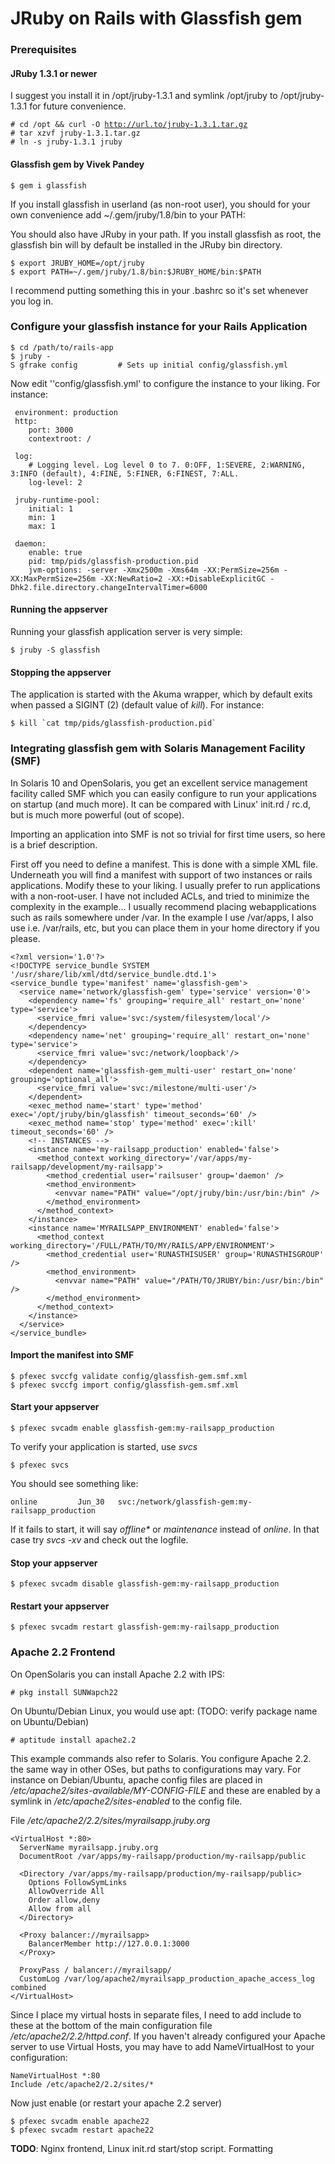 = JRuby on Rails with Glassfish gem =

=== Prerequisites ===
====JRuby 1.3.1 or newer====

I suggest you install it in /opt/jruby-1.3.1 and symlink /opt/jruby to /opt/jruby-1.3.1 for future convenience.

 # cd /opt && curl -O http://url.to/jruby-1.3.1.tar.gz
 # tar xzvf jruby-1.3.1.tar.gz
 # ln -s jruby-1.3.1 jruby

====Glassfish gem by Vivek Pandey====

 $ gem i glassfish

If you install glassfish in userland (as non-root user), you should for your own convenience add ~/.gem/jruby/1.8/bin to your PATH:

You should also have JRuby in your path. If you install glassfish as root, the glassfish bin will by default be installed in the JRuby bin directory.

 $ export JRUBY_HOME=/opt/jruby 
 $ export PATH=~/.gem/jruby/1.8/bin:$JRUBY_HOME/bin:$PATH

I recommend putting something this in your .bashrc so it's set whenever you log in.

=== Configure your glassfish instance for your Rails Application ===

 $ cd /path/to/rails-app
 $ jruby -S gfrake config         # Sets up initial config/glassfish.yml

Now edit ''config/glassfish.yml' to configure the instance to your liking. For instance:

<pre name="yaml">
 environment: production
 http:
    port: 3000
    contextroot: /

 log:
    # Logging level. Log level 0 to 7. 0:OFF, 1:SEVERE, 2:WARNING, 3:INFO (default), 4:FINE, 5:FINER, 6:FINEST, 7:ALL.
    log-level: 2

 jruby-runtime-pool:
    initial: 1
    min: 1
    max: 1

 daemon:
    enable: true
    pid: tmp/pids/glassfish-production.pid
    jvm-options: -server -Xmx2500m -Xms64m -XX:PermSize=256m -XX:MaxPermSize=256m -XX:NewRatio=2 -XX:+DisableExplicitGC -Dhk2.file.directory.changeIntervalTimer=6000
</pre>

====Running the appserver====

Running your glassfish application server is very simple:
 $ jruby -S glassfish 

====Stopping the appserver====
The application is started with the Akuma wrapper, which by default exits when passed a SIGINT (2) (default value of ''kill''). For instance:
 $ kill `cat tmp/pids/glassfish-production.pid`  

===Integrating glassfish gem with Solaris Management Facility (SMF)===

In Solaris 10 and OpenSolaris, you get an excellent service management facility called SMF which you can easily configure to run your applications on startup (and much more). It can be compared with Linux' init.rd / rc.d, but is much more powerful (out of scope).

Importing an application into SMF is not so trivial for first time users, so here is a brief description.

First off you need to define a manifest. This is done with a simple XML file. Underneath you will find a manifest with support of two instances or rails applications. Modify these to your liking. I usually prefer to run applications with a non-root-user. I have not included ACLs, and tried to minimize the complexity in the example... I usually recommend placing webapplications such as rails somewhere under /var. In the example I use /var/apps, I also use i.e. /var/rails, etc, but you can place them in your home directory if you please.

<pre name="xml">
<?xml version='1.0'?>
<!DOCTYPE service_bundle SYSTEM '/usr/share/lib/xml/dtd/service_bundle.dtd.1'>
<service_bundle type='manifest' name='glassfish-gem'>
  <service name='network/glassfish-gem' type='service' version='0'>
    <dependency name='fs' grouping='require_all' restart_on='none' type='service'>
      <service_fmri value='svc:/system/filesystem/local'/>
    </dependency>
    <dependency name='net' grouping='require_all' restart_on='none' type='service'>
      <service_fmri value='svc:/network/loopback'/>
    </dependency>
    <dependent name='glassfish-gem_multi-user' restart_on='none' grouping='optional_all'>
      <service_fmri value='svc:/milestone/multi-user'/>
    </dependent>
    <exec_method name='start' type='method' exec='/opt/jruby/bin/glassfish' timeout_seconds='60' />
    <exec_method name='stop' type='method' exec=':kill' timeout_seconds='60' />
    <!-- INSTANCES -->        
    <instance name='my-railsapp_production' enabled='false'>
      <method_context working_directory='/var/apps/my-railsapp/development/my-railsapp'>
        <method_credential user='railsuser' group='daemon' />
        <method_environment>
          <envvar name="PATH" value="/opt/jruby/bin:/usr/bin:/bin" />
        </method_environment>
      </method_context>
    </instance>
    <instance name='MYRAILSAPP_ENVIRONMENT' enabled='false'>
      <method_context working_directory='/FULL/PATH/TO/MY/RAILS/APP/ENVIRONMENT'>
        <method_credential user='RUNASTHISUSER' group='RUNASTHISGROUP' />
        <method_environment>
          <envvar name="PATH" value="/PATH/TO/JRUBY/bin:/usr/bin:/bin" />
        </method_environment>
      </method_context>
    </instance>
  </service>
</service_bundle>
</pre>

====Import the manifest into SMF====
 $ pfexec svccfg validate config/glassfish-gem.smf.xml
 $ pfexec svccfg import config/glassfish-gem.smf.xml

====Start your appserver====
 $ pfexec svcadm enable glassfish-gem:my-railsapp_production

To verify your application is started, use ''svcs''
 $ pfexec svcs

You should see something like:
 online         Jun_30   svc:/network/glassfish-gem:my-railsapp_production

If it fails to start, it will say ''offline*'' or ''maintenance'' instead of ''online''. In that case try ''svcs -xv'' and check out the logfile.

====Stop your appserver====
 $ pfexec svcadm disable glassfish-gem:my-railsapp_production

====Restart your appserver====
 $ pfexec svcadm restart glassfish-gem:my-railsapp_production



===Apache 2.2 Frontend=== 

On OpenSolaris you can install Apache 2.2 with IPS:

 # pkg install SUNWapch22

On Ubuntu/Debian Linux, you would use apt: (TODO: verify package name on Ubuntu/Debian)
 
 # aptitude install apache2.2

This example commands also refer to Solaris. You configure Apache 2.2. the same way in other OSes, but paths to configurations may vary. For instance on Debian/Ubuntu, apache config files are placed in ''/etc/apache2/sites-available/MY-CONFIG-FILE'' and these are enabled by a symlink in ''/etc/apache2/sites-enabled'' to the config file.

File ''/etc/apache2/2.2/sites/myrailsapp.jruby.org''

<pre name="xml">
<VirtualHost *:80>
  ServerName myrailsapp.jruby.org
  DocumentRoot /var/apps/my-railsapp/production/my-railsapp/public

  <Directory /var/apps/my-railsapp/production/my-railsapp/public>
    Options FollowSymLinks
    AllowOverride All
    Order allow,deny
    Allow from all
  </Directory>

  <Proxy balancer://myrailsapp>
    BalancerMember http://127.0.0.1:3000
  </Proxy>

  ProxyPass / balancer://myrailsapp/
  CustomLog /var/log/apache2/myrailsapp_production_apache_access_log combined
</VirtualHost>
</pre>
Since I place my virtual hosts in separate files, I need to add include to these at the bottom of the main configuration file ''/etc/apache2/2.2/httpd.conf''. If you haven't already configured your Apache server to use Virtual Hosts, you may have to add NameVirtualHost to your configuration:

 NameVirtualHost *:80
 Include /etc/apache2/2.2/sites/*

Now just enable (or restart your apache 2.2 server) 
 $ pfexec svcadm enable apache22 
 $ pfexec svcadm restart apache22


'''TODO''': Nginx frontend, Linux init.rd start/stop script. Formatting